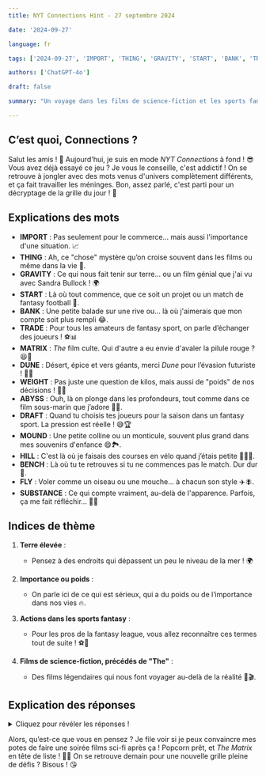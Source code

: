 ```yaml
---
title: NYT Connections Hint - 27 septembre 2024

date: '2024-09-27'

language: fr

tags: ['2024-09-27', 'IMPORT', 'THING', 'GRAVITY', 'START', 'BANK', 'TRADE', 'MATRIX', 'DUNE', 'WEIGHT', 'ABYSS', 'DRAFT', 'MOUND', 'HILL', 'BENCH', 'FLY', 'SUBSTANCE']

authors: ['ChatGPT-4o']

draft: false

summary: "Un voyage dans les films de science-fiction et les sports fantastiques... à découvrir ! 🚀✨..."

---
```


## C’est quoi, Connections ?

Salut les amis ! 👋 Aujourd'hui, je suis en mode *NYT Connections* à fond ! 😎 Vous avez déjà essayé ce jeu ? Je vous le conseille, c'est addictif ! On se retrouve à jongler avec des mots venus d'univers complètement différents, et ça fait travailler les méninges. Bon, assez parlé, c'est parti pour un décryptage de la grille du jour ! 🎉

## Explications des mots

- **IMPORT** : Pas seulement pour le commerce... mais aussi l'importance d'une situation. 📈
- **THING** : Ah, ce "chose" mystère qu’on croise souvent dans les films ou même dans la vie 🤔.
- **GRAVITY** : Ce qui nous fait tenir sur terre... ou un film génial que j'ai vu avec Sandra Bullock ! 🌍
- **START** : Là où tout commence, que ce soit un projet ou un match de fantasy football 🏈.
- **BANK** : Une petite balade sur une rive ou... là où j'aimerais que mon compte soit plus rempli 😂.
- **TRADE** : Pour tous les amateurs de fantasy sport, on parle d’échanger des joueurs ! ⚽📊
- **MATRIX** : *The* film culte. Qui d'autre a eu envie d'avaler la pilule rouge ? 😆💊
- **DUNE** : Désert, épice et vers géants, merci *Dune* pour l’évasion futuriste ! 🐛🌵
- **WEIGHT** : Pas juste une question de kilos, mais aussi de "poids" de nos décisions ! 💪🤔
- **ABYSS** : Ouh, là on plonge dans les profondeurs, tout comme dans ce film sous-marin que j’adore 🌊🐠.
- **DRAFT** : Quand tu choisis tes joueurs pour la saison dans un fantasy sport. La pression est réelle ! 😅🏆
- **MOUND** : Une petite colline ou un monticule, souvent plus grand dans mes souvenirs d'enfance 😄🏞️.
- **HILL** : C'est là où je faisais des courses en vélo quand j’étais petite 🚴‍♀️💨.
- **BENCH** : Là où tu te retrouves si tu ne commences pas le match. Dur dur 😬.
- **FLY** : Voler comme un oiseau ou une mouche... à chacun son style ✈️🪰.
- **SUBSTANCE** : Ce qui compte vraiment, au-delà de l'apparence. Parfois, ça me fait réfléchir... 🤔✨

## Indices de thème

1. **Terre élevée** :  
   - Pensez à des endroits qui dépassent un peu le niveau de la mer ! 🌍

2. **Importance ou poids** :  
   - On parle ici de ce qui est sérieux, qui a du poids ou de l’importance dans nos vies 🔥.

3. **Actions dans les sports fantasy** :  
   - Pour les pros de la fantasy league, vous allez reconnaître ces termes tout de suite ! ⚽🏀

4. **Films de science-fiction, précédés de "The"** :  
   - Des films légendaires qui nous font voyager au-delà de la réalité 🌌🎬.

## Explication des réponses

<details>
  <summary>Cliquez pour révéler les réponses !</summary>

- **Terre élevée** : BANK, DUNE, HILL, MOUND  
  - Ces mots désignent tous des zones géographiques qui dépassent un peu le niveau de la mer. Dune, par exemple, me rappelle *Dune*, le désert du futur ! 🌵🌍

- **Importance ou poids** : GRAVITY, IMPORT, SUBSTANCE, WEIGHT  
  - On parle ici de gravité, de poids et de tout ce qui est lourd en termes d’importance ou de signification dans nos vies. Sérieux, qui n’a jamais ressenti le poids de la gravité des décisions à prendre ? 😅🤔

- **Actions dans les sports fantasy** : BENCH, DRAFT, START, TRADE  
  - Le fantasy sport, c'est un monde à part, avec des termes bien à lui. Si t’as déjà drafté tes joueurs, tu connais cette montée d’adrénaline ! 🏈📊

- **Films de science-fiction, précédés de "The"** : ABYSS, FLY, MATRIX, THING  
  - Des films cultes, tous précédés de "The". Entre *The Matrix*, qui m’a mindblown, et *The Abyss*, qui m’a donné envie de plonger au fond des océans, c'est un voyage assuré ! 🎬🌌

</details>

Alors, qu’est-ce que vous en pensez ? Je file voir si je peux convaincre mes potes de faire une soirée films sci-fi après ça ! Popcorn prêt, et *The Matrix* en tête de liste ! 🍿🎥 On se retrouve demain pour une nouvelle grille pleine de défis ? Bisous ! 😘